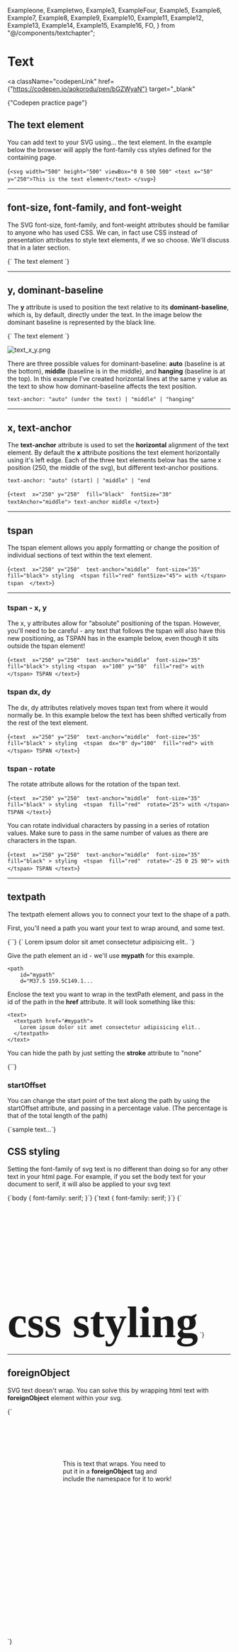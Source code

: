   Exampleone,
  Exampletwo,
  Example3,
  ExampleFour,
  Example5,
  Example6,
  Example7,
  Example8,
  Example9,
  Example10,
  Example11,
  Example12,
  Example13,
  Example14,
  Example15,
  Example16,
  FO,
} from "@/components/textchapter";

# Text

<a
  className="codepenLink"
  href={"https://codepen.io/aokorodu/pen/bGZWyaN"}
  target="_blank"
>
  {"Codepen practice page"}
</a>

## The text element

You can add text to your SVG using… the text element. In the example below the browser will apply the font-family css styles defined for the containing page.

<Blocks>{`<svg
    width="500"
    height="500"
    viewBox="0 0 500 500"
    <text x="50" y="250">This is the text element</text>
</svg>`}</Blocks>

<Exampleone />

---

## font-size, font-family, and font-weight

The SVG font-size, font-family, and font-weight attributes should be familiar to anyone who has used CSS. We can, in fact use CSS instead of presentation attributes to style text elements, if we so choose. We'll discuss that in a later section.

<Blocks>
  {`<text 
    x="65" 
    y="250" 
    font-size="50" 
    font-family="Arial, Helvetica, sans-serif" 
    font-weight="normal">
    The text element
</text>`}
</Blocks>

<Exampletwo />

---

## y, dominant-baseline

The **y** attribute is used to position the text relative to its **dominant-baseline**, which is, by default, directly under the text. In the image below the dominant baseline is represented by the black line.

<Blocks>
  {`<text 
    x="65" y="100" 
    dominant-baseline="auto" 
    fill="black" 
    font-family="Arial" font-size="32">
    The text element
</text>`}
</Blocks>

![text_x_y.png](/text_x_y.png)

There are three possible values for dominant-baseline: **auto** (baseline is at the bottom), **middle** (baseline is in the middle), and **hanging** (baseline is at the top). In this example I've created horizontal lines at the same y value as the text to show how dominant-baseline affects the text position.

```
text-anchor: "auto" (under the text) | "middle" | "hanging"
```

<Example3 />

---

## x, text-anchor

The **text-anchor** attribute is used to set the **horizontal** alignment of the text element. By default the **x** attribute positions the text element horizontally using it's left edge. Each of the three text elements below has the same x position (250, the middle of the svg), but different text-anchor positions.

```
text-anchor: "auto" (start) | "middle" | "end
```

<Blocks>{`<text 
    x="250" y="250" 
    fill="black" 
    fontSize="30" 
    textAnchor="middle">
    text-anchor middle
</text>`}</Blocks>

<ExampleFour />

---

## tspan

The tspan element allows you apply formatting or change the position of individual sections of text within the text element.

<Blocks>{`<text 
    x="250" y="250" 
    text-anchor="middle" 
    font-size="35" 
    fill="black">
    styling 
    <tspan fill="red" fontSize="45">
        with
    </tspan>
    tspan 
</text>`}</Blocks>

<Example5 />

---

### tspan - x, y

The x, y attributes allow for “absolute” positioning of the tspan. However, you'll need to be careful - any text that follows the tspan will also have this new positioning, as TSPAN has in the example below, even though it sits outside the tspan element!

<Blocks>{`<text 
    x="250" y="250" 
    text-anchor="middle" 
    font-size="35"
    fill="black">
    styling
    <tspan 
        x="100" y="50" 
        fill="red">
        with
    </tspan>
    TSPAN
</text>`}</Blocks>

<Example6 />

### tspan dx, dy

The dx, dy attributes relatively moves tspan text from where it would normally be. In this example below the text has been shifted vertically from the rest of the text element.

<Blocks>{`<text 
    x="250" y="250" 
    text-anchor="middle" 
    font-size="35"
    fill="black" >
    styling 
        <tspan 
            dx="0" dy="100" 
            fill="red">
            with
        </tspan>
    TSPAN
</text>`}</Blocks>

<Example7 />

### tspan - rotate

The rotate attribute allows for the rotation of the tspan text.

<Blocks>{`<text 
    x="250" y="250" 
    text-anchor="middle" 
    font-size="35"
    fill="black" >
    styling 
    <tspan 
        fill="red" 
        rotate="25">
            with
    </tspan>
    TSPAN
</text>`}</Blocks>

<Example8 />

You can rotate individual characters by passing in a series of rotation values. Make sure to pass in the same number of values as there are characters in the tspan.

<Blocks>{`<text 
    x="250" y="250" 
    text-anchor="middle" 
    font-size="35"
    fill="black" >
    styling 
    <tspan 
        fill="red" 
        rotate="-25 0 25 90">
            with
    </tspan>
    TSPAN
</text>`}</Blocks>

<Example9 />

---

## textpath

The textpath element allows you to connect your text to the shape of a path.

<Example10 />

First, you'll need a path you want your text to wrap around, and some text.

<Blocks caption="path element">
  {`<path 
    d="M37.5 159.5C149.1 158.7 179.333 324.5 180.5 407.5L239 90.5L312 407.5C308.667 319.833 325.7 147.5 420.5 159.5" 
    stroke="#000" 
    strokeWidth={2} />`}
</Blocks>

<Blocks caption="text element">
  {`<text 
    x="0" 
    y="150" 
    font-size="16" 
    fill="black">
        Lorem ipsum dolor sit amet consectetur adipisicing elit..
</text>`}
</Blocks>

<Example12 />

Give the path element an id - we'll use **mypath** for this example.

```
<path
    id="mypath"
    d="M37.5 159.5C149.1...
```

Enclose the text you want to wrap in the textPath element, and pass in the id of the path in the **href** attribute. It will look something like this:

```
<text>
  <textpath href="#mypath">
    Lorem ipsum dolor sit amet consectetur adipisicing elit..
  </textpath>
</text>
```

<Example11 />

You can hide the path by just setting the **stroke** attribute to "none"

<Blocks caption="hiding the path">
  {`<path
  id="mypath"
  d="M37.5 159.5C149.1 158.7 179.333 324.5 180.5 407.5L239 90.5L312 407.5C308.667 319.833 325.7 147.5 420.5 159.5"
  stroke="none"
/>`}
</Blocks>

<Example13 />

### startOffset

You can change the start point of the text along the path by using the startOffset attribute, and passing in a percentage value. (The percentage is that of the total length of the path)

<Blocks caption="startOffset">
  {`<textPath 
  startOffset="10%" 
  href="#thebigw">sample text...</textPath>`}
</Blocks>

<Example14 />

## CSS styling

Setting the font-family of svg text is no different than doing so for any other text in your html page. For example, if you set the body text for your document to serif, it will also be applied to your svg text

<Blocks title="css example">
  {`body {
   font-family: serif;
}`}
</Blocks>

<Example15 />

<Blocks title="css svg text element selector">
  {`text {
   font-family: serif;
}`}
</Blocks>

<Blocks title="css svg text element selector">
  {`<svg width="500" height="200" viewbox="0 0 500 200">
   
   <style>
       .text-style {
           font-family: serif;
           font-size: 100px;
           font-weight: bold;
           fill: #eaeaea;
           stroke: #212121;
           stroke-width: 2;
       }
   </style>

   <text 
    class="text-style" 
    x="250" y="100" 
    text-anchor="middle">css styling</text>
</svg>
`}
</Blocks>

<Example16 />

---

## foreignObject

SVG text doesn't wrap. You can solve this by wrapping html text with **foreignObject** element within your svg.

<Blocks>
  {`<svg width="500" height="500" viewbox="0 0 500 500">
 <foreignObject x="125" y="100" width="250" height="160">
   <div xmlns="http://www.w3.org/1999/xhtml">
This is text that wraps. You need to put it in a <strong>foreignObject</strong> tag and include the namespace for it to work!
   </div>
 </foreignObject>
</svg>`}
</Blocks>

<FO />
